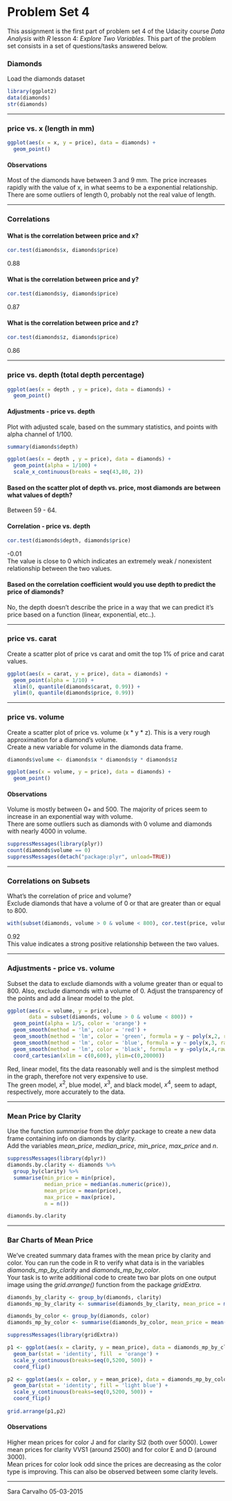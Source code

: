 Problem Set 4
========================================================

This assignment is the first part of problem set 4 of the Udacity course *Data Analysis with R* lesson 4: *Explore Two Variables*. This part of the problem set consists in a set of questions/tasks answered below.

### Diamonds
Load the diamonds dataset

```r
library(ggplot2)
data(diamonds)
str(diamonds)
```

***

### price vs. x (length in mm)
```r
ggplot(aes(x = x, y = price), data = diamonds) +
  geom_point()
```

#### Observations
Most of the diamonds have between 3 and 9 mm. The price increases rapidly with the value of x, in what seems to be a exponential relationship. There are some outliers of length 0, probably not the real value of length.

***

### Correlations

#### What is the correlation between price and x?
```r
cor.test(diamonds$x, diamonds$price)
```
0.88

#### What is the correlation between price and y?
```r
cor.test(diamonds$y, diamonds$price)
```
0.87

#### What is the correlation between price and z?
```r
cor.test(diamonds$z, diamonds$price)
```
0.86

***

###  price vs. depth (total depth percentage)
```r
ggplot(aes(x = depth , y = price), data = diamonds) + 
  geom_point()
```


####  Adjustments - price vs. depth
Plot with adjusted scale, based on the summary statistics, and points with alpha channel of 1/100.
```r
summary(diamonds$depth)

ggplot(aes(x = depth , y = price), data = diamonds) + 
  geom_point(alpha = 1/100) +
  scale_x_continuous(breaks = seq(43,80, 2))
```

#### Based on the scatter plot of depth vs. price, most diamonds are between what values of depth?
Between 59 - 64.

#### Correlation - price vs. depth
```r
cor.test(diamonds$depth, diamonds$price)
```
-0.01  
The value is close to 0 which indicates an extremely weak / nonexistent relationship between the two values.

#### Based on the correlation coefficient would you use depth to predict the price of diamonds?
No, the depth doesn't describe the price in a way that we can predict it's price based on a function (linear, exponential, etc..).

***

### price vs. carat
Create a scatter plot of price vs carat and omit the top 1% of price and carat values.

```r
ggplot(aes(x = carat, y = price), data = diamonds) +
  geom_point(alpha = 1/10) +
  xlim(0, quantile(diamonds$carat, 0.99)) +
  ylim(0, quantile(diamonds$price, 0.99))
```

***

### price vs. volume
Create a scatter plot of price vs. volume (x * y * z). This is a very rough approximation for a diamond's volume.  
Create a new variable for volume in the diamonds data frame.

```r
diamonds$volume <- diamonds$x * diamonds$y * diamonds$z

ggplot(aes(x = volume, y = price), data = diamonds) +
  geom_point()
```

#### Observations
Volume is mostly between 0+ and 500. The majority of prices seem to increase in an exponential way with volume.  
There are some outliers such as diamonds with 0 volume and diamonds with nearly 4000 in volume.
```r
suppressMessages(library(plyr))
count(diamonds$volume == 0)
suppressMessages(detach("package:plyr", unload=TRUE))
```

***

### Correlations on Subsets
What's the correlation of price and volume?  
Exclude diamonds that have a volume of 0 or that are greater than or equal to 800.
```r
with(subset(diamonds, volume > 0 & volume < 800), cor.test(price, volume))
```
0.92  
This value indicates a strong positive relationship between the two values.

***

### Adjustments - price vs. volume
Subset the data to exclude diamonds with a volume greater than or equal to 800. Also, exclude diamonds with a volume of 0. Adjust the transparency of the points and add a linear model to the plot.
```r
ggplot(aes(x = volume, y = price), 
       data = subset(diamonds, volume > 0 & volume < 800)) +
  geom_point(alpha = 1/5, color = 'orange') +
  geom_smooth(method = 'lm', color = 'red') +
  geom_smooth(method = 'lm', color = 'green', formula = y ~ poly(x,2, raw = TRUE)) +
  geom_smooth(method = 'lm', color = 'blue', formula = y ~ poly(x,3, raw = TRUE)) +
  geom_smooth(method = 'lm', color = 'black', formula = y ~poly(x,4,raw=TRUE)) + 
  coord_cartesian(xlim = c(0,600), ylim=c(0,20000))
```

Red, linear model, fits the data reasonably well and is the simplest method in the graph, therefore not very expensive to use.  
The green model, $x^{2}$, blue model, $x^{3}$, and black model, $x^{4}$, seem to adapt, respectively, more accurately to the data.

***

### Mean Price by Clarity
Use the function *summarise* from the *dplyr* package to create a new data frame containing info on diamonds by clarity.  
Add the variables *mean_price*, *median_price*, *min_price*, *max_price* and *n*.
```r
suppressMessages(library(dplyr))
diamonds.by.clarity <- diamonds %>%
  group_by(clarity) %>%
  summarise(min_price = min(price),
            median_price = median(as.numeric(price)),
            mean_price = mean(price),
            max_price = max(price),
            n = n()) 

diamonds.by.clarity
```

***

###  Bar Charts of Mean Price
We’ve created summary data frames with the mean price by clarity and color. You can run the code in R to verify what data is in the variables *diamonds_mp_by_clarity* and *diamonds_mp_by_color*.  
Your task is to write additional code to create two bar plots on one output image using the *grid.arrange()* function from the package *gridExtra*.

```r
diamonds_by_clarity <- group_by(diamonds, clarity)
diamonds_mp_by_clarity <- summarise(diamonds_by_clarity, mean_price = mean(price))

diamonds_by_color <- group_by(diamonds, color)
diamonds_mp_by_color <- summarise(diamonds_by_color, mean_price = mean(price))

suppressMessages(library(gridExtra))

p1 <- ggplot(aes(x = clarity, y = mean_price), data = diamonds_mp_by_clarity) +
  geom_bar(stat = 'identity', fill  = 'orange') +
  scale_y_continuous(breaks=seq(0,5200, 500)) +
  coord_flip() 

p2 <- ggplot(aes(x = color, y = mean_price), data = diamonds_mp_by_color) +
  geom_bar(stat = 'identity', fill = 'light blue') +
  scale_y_continuous(breaks=seq(0,5200, 500)) +
  coord_flip()
  
grid.arrange(p1,p2)
```

#### Observations
Higher mean prices for color J and for clarity SI2 (both over 5000). Lower mean prices for clarity VVS1 (around 2500) and for color E and D (around 3000).  
Mean prices for color look odd since the prices are decreasing as the color type is improving. This can also be observed between some clarity levels.

***
Sara Carvalho
05-03-2015